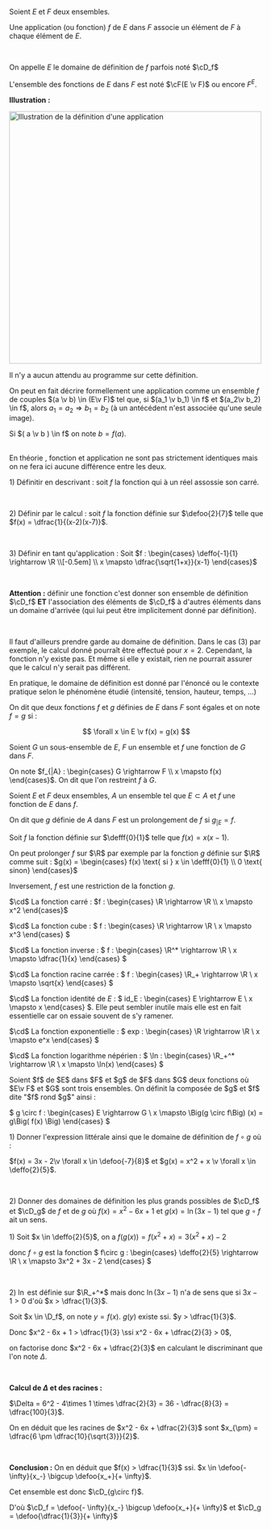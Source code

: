 

<Item type='definition' titre='application, fonction, ensemble de définition'>

Soient $E$ et $F$ deux ensembles. 

Une application (ou fonction) $f$ de $E$ dans $F$ associe un élément de $F$ à chaque élément de $E$.

<br/>

On appelle $E$ le domaine de définition de $f$ parfois noté $\cD_f$

L'ensemble des fonctions de $E$ dans $F$ est noté $\cF(E \v F)$ ou encore $F^E$.
</Item>

**Illustration :**

<img width="500" height="500" class="content-center mx-auto" src = "/svgs/appli_quelconque.svg" alt="Illustration de la définition d'une application"/>

<Remarque titre=' Hors Programme'>

Il n'y a aucun attendu au programme sur cette définition. 

On peut en fait décrire formellement une application comme un ensemble $f$ de couples $(a \v b) \in (E\v F)$ tel que, si $(a_1 \v b_1) \in f$ et $(a_2\v b_2) \in f$, alors $a_1 = a_2 \Rightarrow b_1 = b_2$ (à un antécédent n'est associée qu'une seule image).

Si $( a \v b ) \in f$ on note $b = f(a)$.

<br/>
En théorie , fonction et application ne sont pas strictement identiques mais on ne fera ici aucune différence entre les deux.
</Remarque>


<Hideable type='exemple' titre='différentes fonctions et différentes manières de les introduire'>

1\) Définitir en descrivant : soit $f$ la fonction qui à un réel assossie son carré.

<br/>

2\) Définir par le calcul : soit $f$ la fonction définie sur $\defoo{2}{7}$ telle que $f(x) = \dfrac{1}{(x-2)(x-7)}$.

<br/>

3\) Définir en tant qu'application : Soit $f : \begin{cases} \deffo{-1}{1} \rightarrow \R \\[-0.5em] \\ x \mapsto \dfrac{\sqrt{1+x}}{x-1} \end{cases}$

<br/>

**Attention :** définir une fonction c'est donner son ensemble de définition $\cD_f$ __ET__ l'association des éléments de $\cD_f$ à d'autres éléments dans un domaine d'arrivée (qui lui peut être implicitement donné par définition). 

<br/>

Il faut d'ailleurs prendre garde au domaine de définition. Dans le cas (3) par exemple, le calcul donné pourraît être effectué pour $x = 2$. Cependant, la fonction n'y existe pas. Et même si elle y existait, rien ne pourrait assurer que le calcul n'y serait pas différent.

</Hideable> 

<Remarque titre=''>
En pratique, le domaine de définition est donné par l'énoncé ou le contexte pratique selon le phénomène étudié (intensité, tension, hauteur, temps, ...)
</Remarque>


<Item type='definition' titre='égalité de fonctions'>

On dit que deux fonctions $f$ et $g$ définies de $E$ dans $F$ sont égales et on note $f = g$ si :

$$
\forall x \in E \v f(x) = g(x)
$$
</Item>

<Item type='definition' titre="restriction d'une fonction">

Soient $G$ un sous-ensemble de $E$, $F$ un ensemble et $f$ une fonction de $G$ dans $F$. 

On note $f_{|A} : \begin{cases} G \rightarrow F \\ x \mapsto f(x) \end{cases}$. On dit que l'on restreint $f$ à $G$.
</Item>

<Item type='definition' titre="prolongement d'une fonction">

Soient $E$ et $F$ deux ensembles, $A$ un ensemble tel que $E \subset A$ et $f$ une fonction de $E$ dans $f$. 

On dit que $g$ définie de $A$ dans $F$ est un prolongement de $f$ si $g_{|E} = f$.
</Item>

<Hideable type='exemple' titre=''>

Soit $f$ la fonction définie sur $\defff{0}{1}$ telle que $f(x) = x(x-1)$.

On peut prolonger $f$ sur $\R$ par exemple par la fonction $g$ définie sur $\R$ comme suit : $g(x) = \begin{cases}  f(x) \text{ si } x \in \defff{0}{1} \\ 0 \text{ sinon} \end{cases}$

Inversement, $f$ est une restriction de la fonction $g$.
</Hideable>

<Hideable type='exemple' titre='fonctions usuelles'>

$\cd$ La fonction carré : $f : \begin{cases}  \R \rightarrow  \R \\ x \mapsto  x^2 \end{cases}$

$\cd$ La fonction cube : $ f : \begin{cases} \R \rightarrow \R \\ x \mapsto x^3 \end{cases} $

$\cd$ La fonction inverse : $ f : \begin{cases} \R^* \rightarrow \R \\ x \mapsto \dfrac{1}{x} \end{cases} $

$\cd$ La fonction racine carrée : $ f : \begin{cases} \R_+  \rightarrow \R \\ x \mapsto \sqrt{x} \end{cases} $

$\cd$ La fonction identité de $E$ : $ id_E : \begin{cases} E \rightarrow E \\ x \mapsto x \end{cases} $. Elle peut sembler inutile mais elle est en fait essentielle car on essaie souvent de s'y ramener.

$\cd$ La fonction exponentielle : $ exp : \begin{cases} \R \rightarrow \R \\ x \mapsto e^x \end{cases} $

$\cd$ La fonction logarithme népérien : $ \ln : \begin{cases} \R_+^*  \rightarrow \R  \\ x \mapsto \ln(x) \end{cases} $
</Hideable>

<Item type='definition' titre='composition de fonctions' searchDesc="applications">
Soient $f$ de $E$ dans $F$ et $g$ de $F$ dans $G$ deux fonctions où $E\v F$ et $G$ sont trois ensembles. On définit la composée de $g$ et $f$ dite "$f$ rond $g$" ainsi :

$ g \circ f : \begin{cases} E \rightarrow  G \\ x \mapsto \Big(g \circ f\Big) (x) = g\Big( f(x) \Big) \end{cases} $
</Item>

<Exercice titre=''>

1\) Donner l'expression littérale ainsi que le domaine de définition de $f \circ g$ où :

$f(x) = 3x - 2\v \forall x \in \defoo{-7}{8}$ et $g(x) = x^2 + x \v \forall x \in \deffo{2}{5}$.

<br/>

2\) Donner des domaines de définition les plus grands possibles de $\cD_f$ et $\cD_g$ de $f$ et de $g$  où $f(x) = x^2 - 6x +1$ et $g(x) = \ln(3x - 1)$ tel que $g \circ f$ ait un sens.
</Exercice>

<Hideable type='solution' titre=''>

1\) Soit $x \in \deffo{2}{5}$, on a $f\Big( g(x) \Big) = f( x^2 + x) = 3(x^2 + x) - 2$ 

donc $f \circ g$ est la fonction $ f\circ g : \begin{cases}   \deffo{2}{5} \rightarrow  \R \\ x \mapsto 3x^2 + 3x - 2 \end{cases} $

<br/>

2\) $\ln$ est définie sur $\R_+^*$ mais donc $\ln(3x-1)$ n'a de sens que si $3x-1 > 0$ d'où $x > \dfrac{1}{3}$. 

Soit $x \in \D_f$, on note $y = f(x)$. $g(y)$ existe ssi. $y > \dfrac{1}{3}$. 

Donc $x^2 - 6x + 1 > \dfrac{1}{3} \ssi x^2 - 6x + \dfrac{2}{3} > 0$, 

on factorise donc $x^2 - 6x + \dfrac{2}{3}$ en calculant le discriminant que l'on note $\Delta$.

<br/>

**Calcul de $\Delta$ et des racines :** 

$\Delta = 6^2 - 4\times 1 \times \dfrac{2}{3} = 36 - \dfrac{8}{3} = \dfrac{100}{3}$.

On en déduit que les racines de $x^2 - 6x + \dfrac{2}{3}$ sont $x_{\pm} = \dfrac{6 \pm \dfrac{10}{\sqrt{3}}}{2}$.

<br/>

**Conclusion :** On en déduit que $f(x) > \dfrac{1}{3}$ ssi. $x \in \defoo{- \infty}{x_-} \bigcup \defoo{x_+}{+ \infty}$. 

Cet ensemble est donc $\cD_{g\circ f}$. 

D'où $\cD_f = \defoo{- \infty}{x_-} \bigcup \defoo{x_+}{+ \infty}$ et $\cD_g = \defoo{\dfrac{1}{3}}{+ \infty}$


</Hideable>